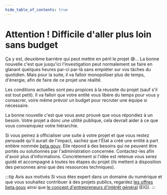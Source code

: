 ```yaml
---
hide_table_of_contents: true
---
```


# Attention ! Difficile d'aller plus loin sans budget

Ça y est, deuxième barrière qui peut mettre en péril le projet 😅… La bonne nouvelle c'est que jusqu'ici l'investigation peut normalement se faire en glanant quelques heures par-ci par-là sans empiéter sur vos tâches du quotidien. Mais pour la suite, il va falloir monopoliser plus de temps, d'énergie, afin de faire de ce projet une réalité.

Les conditions actuelles sont peu propices à la réussite du projet (sauf s'il est tout petit). Il va falloir que votre entité vous libère du temps pour vous y consacrer, voire même prévoir un budget pour recruter une équipe si nécessaire.

La bonne nouvelle c'est que vous avez prouvé que vous répondiez à un besoin. Votre projet a donc une utilité publique, cela devrait aider à ce que vous convainquiez votre hiérarchie.

Si vous peinez à officialiser une suite à votre projet et que vous restez persuadé qu'il aurait de l'impact, sachez que l'État a créé une entité à part entière nommée [beta.gouv](https://beta.gouv.fr). Elle répond à des besoins qui ne peuvent être portés ou solutionnés par l'administration concernée. Contactez-les afin d'avoir plus d'informations. Concrètement si l'idée est retenue vous serez guidé et accompagné à toutes les étapes du projet (ils mettent à disposition des personnes ainsi que des ressources techniques).

:::tip Avis aux motivés
Si vous êtes expert dans un domaine du numérique et que vous souhaitez contribuer à des projets publics, regardez [les offres beta.gouv](https://www.welcometothejungle.com/fr/companies/communaute-beta-gouv/jobs) ainsi que [le concept d'entrepreneurs d'intérêt général](https://eig.etalab.gouv.fr) (EIG).
:::
